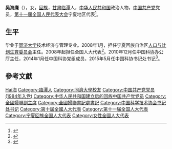 '''吴海鹰'''（{{bd|1963年|5月|}}），女，[[回族|回族]]，[[甘肃|甘肃]][[临潭|临潭]]人，[[中华人民共和国|中华人民共和国]]政治人物，[[中国共产党|中国共产党]]党员，[[第十一届全国人民代表大会|第十一届全国人民代表大会]]宁夏地区代表<ref>{{cite web|author=新华网|title=第十一届全国人大代表|url=http://news.xinhuanet.com/ziliao/2008-03/03/content_7708230.htm?node=36628|publisher=新华网|accessdate=2014-01-07|archive-date=2014-01-10|archive-url=https://web.archive.org/web/20140110211415/http://news.xinhuanet.com/ziliao/2008-03/03/content_7708230.htm?node=36628|dead-url=no}}</ref>。

== 生平 ==
毕业于[[同济大学|同济大学]]技术经济与管理专业。2008年1月，担任宁夏回族自治区[[人口与计划生育委员会|人口与计划生育委员会]]主任。2008年起担任全国人大代表<ref>{{cite news|title=全国人大代表信息-吴海鹰|url=http://210.82.31.1:8084/delegate/viewDelegate.action?dbid=112590|accessdate=2013-04-05|newspaper=全国人大网|archive-url=https://web.archive.org/web/20140527234006/http://www.npc.gov.cn/delegate/viewDelegate.action?dbid=112590|archive-date=2014-05-27|dead-url=yes}}</ref>。2010年12月任中国科协办公厅主任，2014年1月任中国科协党组成员，2015年5月任中国科协书记处书记<ref>{{cite news|title=吴海鹰任中国科协书记处书记 沈爱民不再担任|url=http://renshi.people.com.cn/n/2015/0529/c139617-27075874.html|accessdate=2015-06-01|work=人民网|archive-date=2018-10-01|archive-url=https://web.archive.org/web/20181001214524/http://renshi.people.com.cn/n/2015/0529/c139617-27075874.html|dead-url=no}}</ref>。

== 參考文獻 ==
{{reflist}}

{{中国科学技术协会第九届全国委员会}}
{{中华全国妇女联合会第十二届执行委员会}}

{{Authority control}}
{{DEFAULTSORT:Wu吳}}
[[Category:吳姓|Hai海]]
[[Category:臨潭人|Category:臨潭人]]
[[Category:同濟大學校友|Category:同濟大學校友]]
[[Category:中国共产党党员_(1984年入党)|Category:中国共产党党员 (1984年入党)]]
[[Category:中华人民共和国建立后的回族中国共产党党员|Category:中华人民共和国建立后的回族中国共产党党员]]
[[Category:全國婦聯副主席|Category:全國婦聯副主席]]
[[Category:全國婦聯書記處書記|Category:全國婦聯書記處書記]]
[[Category:中国科学技术协会书记处书记|Category:中国科学技术协会书记处书记]]
[[Category:第十屆全國人大代表|Category:第十屆全國人大代表]]
[[Category:第十一届全国人大代表|Category:第十一届全国人大代表]]
[[Category:宁夏回族全国人大代表|Category:宁夏回族全国人大代表]]
[[Category:女性全國人大代表|Category:女性全國人大代表]]